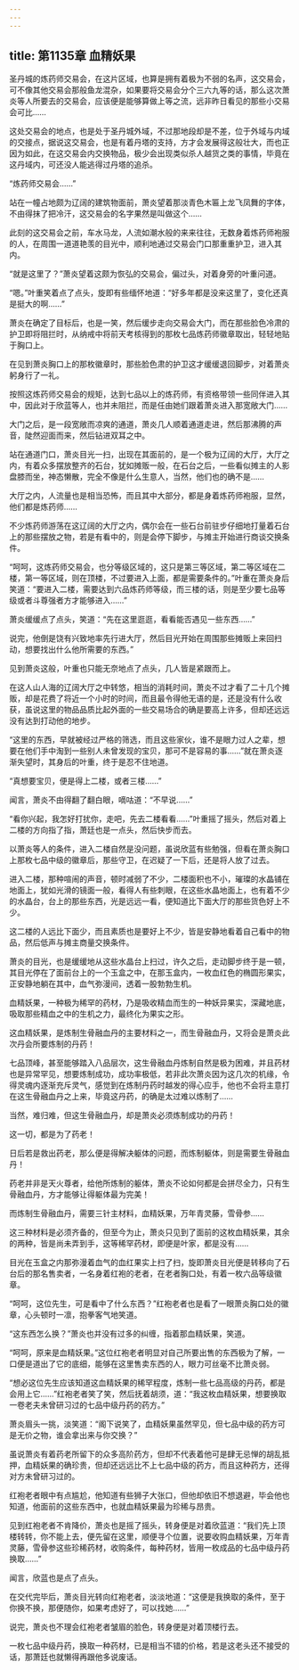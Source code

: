 ```yaml
---
---
---
```

title: 第1135章 血精妖果
---



圣丹城的炼药师交易会，在这片区域，也算是拥有着极为不弱的名声，这交易会，可不像其他交易会那般鱼龙混杂，如果要将交易会分个三六九等的话，那么这次萧炎等人所要去的交易会，应该便是能够算做上等之流，远非昨日看见的那些小交易会可比……

这处交易会的地点，也是处于圣丹城外域，不过那地段却是不差，位于外域与内域的交接点，据说这交易会，也是有着丹塔的支持，方才会发展得这般壮大，而也正因为如此，在这交易会内交换物品，极少会出现类似杀人越货之类的事情，毕竟在这丹域内，可还没人能逃得过丹塔的追杀。

“炼药师交易会……”

站在一幢占地颇为辽阔的建筑物面前，萧炎望着那淡青色木匾上龙飞凤舞的字体，不由得抹了把冷汗，这交易会的名字果然是叫做这个……

此刻的这交易会之前，车水马龙，人流如潮水般的来来往往，无数身着炼药师袍服的人，在周围一道道艳羡的目光中，顺利地通过交易会门口那重重护卫，进入其内。

“就是这里了？”萧炎望着这颇为恢弘的交易会，偏过头，对着身旁的叶重问道。

“嗯。”叶重笑着点了点头，旋即有些缅怀地道：“好多年都是没来这里了，变化还真是挺大的啊……”

萧炎在确定了目标后，也是一笑，然后缓步走向交易会大门，而在那些脸色冷肃的护卫即将阻拦时，从纳戒中将前天考核得到的那枚七品炼药师徽章取出，轻轻地贴于胸口上。

在见到萧炎胸口上的那枚徽章时，那些脸色肃的护卫这才缓缓退回脚步，对着萧炎躬身行了一礼。

按照这炼药师交易会的规矩，达到七品以上的炼药师，有资格带领一些同伴进入其中，因此对于欣蓝等人，也并未阻拦，而是任由她们跟着萧炎进入那宽敞大门……

大门之后，是一段宽敞而凉爽的通道，萧炎几人顺着通道走进，然后那沸腾的声音，陡然迎面而来，然后钻进双耳之中。

站在通道门口，萧炎目光一扫，出现在其面前的，是一个极为辽阔的大厅，大厅之内，有着众多摆放整齐的石台，犹如摊贩一般，在石台之后，一些看似摊主的人影盘膝而坐，神态懒散，完全不像是什么生意人，当然，他们也的确不是……

大厅之内，人流量也是相当恐怖，而且其中大部分，都是身着炼药师袍服，显然，他们都是炼药师……

不少炼药师游荡在这辽阔的大厅之内，偶尔会在一些石台前驻步仔细地打量着石台上的那些摆放之物，若是有看中的，则是会停下脚步，与摊主开始进行商谈交换条件。

“呵呵，这炼药师交易会，也分等级区域的，这只是第三等区域，第二等区域在二楼，第一等区域，则在顶楼，不过要进入上面，都是需要条件的。”叶重在萧炎身后笑道：“要进入二楼，需要达到六品炼药师等级，而三楼的话，则是至少要七品等级或者斗尊强者方才能够进入……”

萧炎缓缓点了点头，笑道：“先在这里逛逛，看看能否遇见一些东西……”

说完，他倒是饶有兴致地率先行进大厅，然后目光开始在周围那些摊贩上来回扫动，想要找出什么他所需要的东西。”

见到萧炎这般，叶重也只能无奈地点了点头，几人皆是紧跟而上。

在这人山人海的辽阔大厅之中转悠，相当的消耗时间，萧炎不过才看了二十几个摊贩，却是花费了将近一个小时的时间，而且最令得他无语的是，还是没有什么收获，虽说这里的物品品质比起外面的一些交易场合的确是要高上许多，但却还远远没有达到打动他的地步。

“这里的东西，早就被经过严格的筛选，而且这些家伙，谁不是眼力过人之辈，想要在他们手中淘到一些别人未曾发现的宝贝，那可不是容易的事……”就在萧炎逐渐失望时，其身后的叶重，终于是忍不住地道。

“真想要宝贝，便是得上二楼，或者三楼……”

闻言，萧炎不由得翻了翻白眼，嘀咕道：“不早说……”

“看你兴起，我怎好打扰你，走吧，先去二楼看看……”叶重摇了摇头，然后对着上二楼的方向指了指，萧廷也是一点头，然后快步而去。

以萧炎等人的条件，进入二楼自然是没问题，虽说欣蓝有些勉强，但看在萧炎胸口上那枚七品中级的徽章后，那些守卫，在迟疑了一下后，还是将人放了过去。

进入二楼，那种喧闹的声音，顿时减弱了不少，二楼面积也不小，璀璨的水晶铺在地面上，犹如光滑的镜面一般，看得人有些刺眼，在这些水晶地面上，也有着不少的水晶台，台上的那些东西，光是远远一看，便知道比下面大厅的那些货色好上不少。

这二楼的人远比下面少，而且素质也是要好上不少，皆是安静地看着自己看中的物品，然后低声与摊主商量交换条件。

萧炎的目光，也是缓缓地从这些水晶台上扫过，许久之后，走动脚步终于是一顿，其目光停在了面前台上的一个玉盒之中，在那玉盒内，一枚血红色的椭圆形果实，正安静地躺在其中，血气弥漫间，透着一股勃勃生机。

血精妖果，一种极为稀罕的药材，乃是吸收精血而生的一种妖异果实，深藏地底，吸取那些精血之中的生机之力，最终化为果实之形。

这血精妖果，是炼制生骨融血丹的主要材料之一，而生骨融血丹，又将会是萧炎此次丹会所要炼制的丹药！

七品顶峰，甚至能够踏入八品层次，这生骨融血丹炼制自然是极为困难，并且药材也是异常罕见，想要炼制成功，成功率极低，若非此次萧炎因为这几次的机缘，令得灵魂内逐渐充斥灵气，感觉到在炼制丹药时越发的得心应手，他也不会将主意打在这生骨融血丹之上来，毕竟这丹药，的确是太过难以炼制了……

当然，难归难，但这生骨融血丹，却是萧炎必须炼制成功的丹药！

这一切，都是为了药老！

日后若是救出药老，那么便是得解决躯体的问题，而炼制躯体，则是需要生骨融血丹！

药老并非是天火尊者，给他所炼制的躯体，萧炎不论如何都是会拼尽全力，只有生骨融血丹，方才能够让得躯体最为完美！

而炼制生骨融血丹，需要三针主材料，血精妖果，万年青灵藤，雪骨参……

这三种材料是必须齐备的，但至今为止，萧炎只见到了面前的这枚血精妖果，其余的两种，皆是尚未弄到手，这等稀罕药材，即便是叶家，都是没有……

目光在玉盒之内那弥漫着血气的血红果实上扫了扫，旋即萧炎目光便是转移向了石台后的那名售卖者，一名身着红袍的老者，在老者胸口处，有着一枚六品等级徽章。

“呵呵，这位先生，可是看中了什么东西？”红袍老者也是看了一眼萧炎胸口处的徽章，心头顿时一凛，抱拳客气地笑道。

“这东西怎么换？”萧炎也并没有过多的纠缠，指着那血精妖果，笑道。

“呵呵，原来是血精妖果。”这位红袍老者明显对自己所要出售的东西极为了解，一口便是道出了它的底细，能够在这里售卖东西的人，眼力可丝毫不比萧炎弱。

“想必这位先生应该知道这血精妖果的稀罕程度，炼制一些七品高级的丹药，都是会用上它……”红袍老者笑了笑，然后抚着胡须，道：“我这枚血精妖果，想要换取一卷老夫未曾研习过的七品中级丹药的药方。”

萧炎眉头一挑，淡笑道：“阁下说笑了，血精妖果虽然罕见，但七品中级的药方可是无价之物，谁会拿出来与你交换？”

虽说萧炎有着药老所留下的众多高阶药方，但却不代表着他可是肆无忌惮的胡乱抵押，血精妖果的确珍贵，但却还远远比不上七品中级的药方，而且这种药方，还得对方未曾研习过的。

红袍老者眼中有点尴尬，他知道有些狮子大张口，但他却依旧不想退避，毕会他也知道，他面前的这些东西中，也就血精妖果最为珍稀与昂贵。

见到红袍老者不肯降价，萧炎也是摇了摇头，转身便是对着欣蓝道：“我们先上顶楼转转，你不能上去，便先留在这里，顺便寻个位置，说要收购血精妖果，万年青灵藤，雪骨参这些珍稀药材，收购条件，每种药材，皆用一枚成品的七品中级丹药换取……”

闻言，欣蓝也是点了点头。

在交代完毕后，萧炎目光转向红袍老者，淡淡地道：“这便是我换取的条件，至于你换不换，那便随你，如果考虑好了，可以找她……”

说完，萧炎也不理会红袍老者皱眉的脸色，转身便是对着顶楼行去。

一枚七品中级丹药，换取一种药材，已是相当不错的价格，若是这老头还不接受的话，那萧廷也就懒得再跟他多说废话。